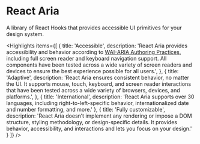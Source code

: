 <!-- Copyright 2020 Adobe. All rights reserved.
This file is licensed to you under the Apache License, Version 2.0 (the "License");
you may not use this file except in compliance with the License. You may obtain a copy
of the License at http://www.apache.org/licenses/LICENSE-2.0
Unless required by applicable law or agreed to in writing, software distributed under
the License is distributed on an "AS IS" BASIS, WITHOUT WARRANTIES OR REPRESENTATIONS
OF ANY KIND, either express or implied. See the License for the specific language
governing permissions and limitations under the License. -->



# React Aria

A library of React Hooks that provides accessible UI primitives for your design system.

<Hero
  narrow={heroNarrow}
  narrow2x={heroNarrow2x}
  wide={heroWide}
  wide2x={heroWide2x}
  alt="React Aria hero image" />

<Highlights items={[
  {
    title: 'Accessible',
    description: 'React Aria provides accessibility and behavior according to [WAI-ARIA Authoring Practices](https://www.w3.org/TR/wai-aria-practices-1.1/), including full screen reader and keyboard navigation support. All components have been tested across a wide variety of screen readers and devices to ensure the best experience possible for all users.',
  },
  {
    title: 'Adaptive',
    description: 'React Aria ensures consistent behavior, no matter the UI. It supports mouse, touch, keyboard, and screen reader interactions that have been tested across a wide variety of browsers, devices, and platforms.',
  },
  {
    title: 'International',
    description: 'React Aria supports over 30 languages, including right-to-left-specific behavior, internationalized date and number formatting, and more.'
  },
  {
    title: 'Fully customizable',
    description: 'React Aria doesn’t implement any rendering or impose a DOM structure, styling methodology, or design-specific details. It provides behavior, accessibility, and interactions and lets you focus on your design.'
  }
]} />
